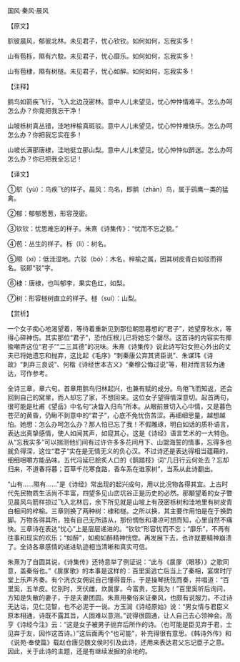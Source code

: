 

国风·秦风·晨风

【原文】

鴥彼晨风，郁彼北林。未见君子，忧心钦钦。如何如何，忘我实多！

山有苞栎，隰有六駮。未见君子，忧心靡乐。如何如何，忘我实多！

山有苞棣，隰有树檖。未见君子，忧心如醉。如何如何，忘我实多！

【注释】

鹯鸟如箭疾飞行，飞入北边茂密林。意中人儿未望见，忧心忡忡情难平。怎么办呵怎么办？你竟把我忘干净！

山坡栎树真丛错，洼地梓榆真斑驳。意中人儿未望见，忧心忡忡难快乐。怎么办呵怎么办？你把我忘实在多！

山坡长满那唐棣，洼地挺立那山梨。意中人儿未望见，忧心忡忡似醉迷。怎么办呵怎么办？你已把我全忘记！

【译文】

①鴥（yù）：鸟疾飞的样子。晨风：鸟名，即鹯（zhān）鸟，属于鹞鹰一类的猛禽。

②郁：郁郁葱葱，形容茂密。

③钦钦：忧思难忘的样子。朱熹《诗集传》：“忧而不忘之貌。”

④苞：丛生的样子。栎（lì）：树名。

⑤隰（xí）：低洼湿地。六驳（bó）：木名，梓榆之属，因其树皮青白如驳而得名。驳即“驳”字。

⑥棣：唐棣，也叫郁李，果实色红，如梨。

⑦树：形容檖树直立的样子。檖（suí）：山梨。

【赏析】

一个女子痴心地渴望着，等待着重新见到那位朝思暮想的“君子”，她望穿秋水，等得心碎神伤。其实那位“君子”，恐怕压根儿已将她忘个罄尽。这首诗的内容实有揶揄嘲弄这位“君子”“二三其德”的况味。朱熹《诗集传》说此诗写妇女担心外出的丈夫已将她遗忘和抛弃，这比起《毛序》“刺秦康公弃其贤臣说”、朱谋玮《诗故》“刺弃三良说”、何楷《诗经世本古义》“秦穆公悔过说”等，相对而言较为通达，可作参考。

全诗三章，章六句。首章用鹯鸟归林起兴，也兼有赋的成分。鸟倦飞而知返，还会回到自己的窝里，而人却忘了家，不想回来。这位女子望得情深意切。起首两句，很可能是杜甫《望岳》中名句“决眥入归鸟”所本。从眼前景切入心中情，又是暮色苍茫的黄昏，仍瞅不到意中的“君子”，心底不免忧伤苦涩。再细细思量，越想越怕。她想：怎么办呵怎么办？那人怕已忘了我！不假雕琢，明白如话的质朴语言，表达出真挚感情，使人如闻其声，如窥其心，这是《诗经》语言艺术的一大特色。从“忘我实多”可以揣测他们间有过许许多多花间月下、山盟海誓的情事，忘得多也就负得深，这位“君子”实在是无情无义的负心汉。不过诗还是表达得相当蕴藉的，细细咀嚼方能品味。五代冯延巳脍炙人口的《鹊踏枝》词“几日行云何处去？忘却归来，不道春将暮；百草千花寒食路，香车系在谁家树”，当系从此诗翻出。

“山有……隰有……”是《诗经》常出现的起兴成句，用以比况物各得其宜。上古时代先民物质生活尚不丰富，四望多见山峦坑谷正是历史的必然。那颙望着的女子瞥见晨风鸟箭样掠过飞入北林后，余下所见就是山坡上有茂密栎树和洼地里有树皮青白相间的梓榆。三章则换了两种树：棣和檖。之所以换，其主要作用怕是在于换韵脚。万物各得其所，独有自己无所适从，那份惆怅和凄凉可想而知，心里自然不痛快。三章诗在表达“忧心”上是层层递进的。“钦钦”形容忧而不忘；“靡乐”，不再有往事和现实的欢乐；“如醉”，如痴如醉精神恍惚。再发展下去，也许就要精神崩溃了。全诗各章感情的递进轨迹相当清晰和真实可信。

朱熹为了自圆其说，《诗集传》还特意举了例证说：“此与《扊扅（眼移）》之歌同意，盖秦俗也。”《扊扅歌》的本事是这样的：百里奚逃亡后当上了秦相，宴席时厅堂上乐声齐奏。有个洗衣女佣说自己懂得音乐，于是操琴抚弦而奏，并唱道：“百里奚，五羊皮。忆别时，烹伏雌，炊扊扅。今富贵，忘我为！”百里奚听后询问，方知是失散的妻子，于是夫妻团圆。朱熹用秦俗来证秦风，也颇有说服力。不过诗无达诂，见仁见智，也不必泥于一说。方玉润《诗经原始》说：“男女情与君臣义原本相通，诗既不露其旨，人固难以意测。”说得很圆通，让人自己去心领神会。高亨《诗经今注》云：“这是女子被男子抛弃后所作的诗。（也可能是臣见弃于君，士见弃于友，因作这首诗。）”这后面两个“也可能”，补充得很有意思。《韩诗外传》和《说苑·奉使篇》载赵仓唐见魏文侯时引及此诗，还用来表达君父忘记臣子之意。因此，关于此诗的主题，还是有继续发掘的余地的。

